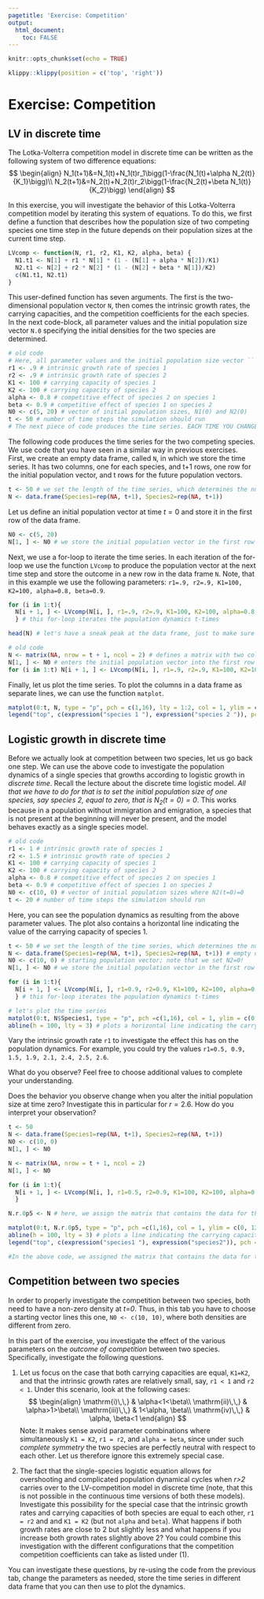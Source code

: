 ```yaml
---
pagetitle: 'Exercise: Competition'
output: 
  html_document:
    toc: FALSE
---
```


```r
knitr::opts_chunk$set(echo = TRUE)
```

```r
klippy::klippy(position = c('top', 'right'))
```

# Exercise: Competition {.tabset}

## LV in discrete time
The Lotka-Volterra competition model in discrete time can be written as the following system of two difference equations:
$$
\begin{align}
N_1(t+1)&=N_1(t)+N_1(t)r_1\bigg(1-\frac{N_1(t)+\alpha N_2(t)}{K_1}\bigg)\\
N_2(t+1)&=N_2(t)+N_2(t)r_2\bigg(1-\frac{N_2(t)+\beta N_1(t)}{K_2}\bigg)
\end{align}
$$

In this exercise, you will investigate the behavior of this Lotka-Volterra competition model by iterating this system of equations. To do this, we first define a function that describes how the population size of two competing species one time step in the future depends on their population sizes at the current time step.

```r
LVcomp <- function(N, r1, r2, K1, K2, alpha, beta) {
  N1.t1 <- N[1] + r1 * N[1] * (1 - (N[1] + alpha * N[2])/K1)
  N2.t1 <- N[2] + r2 * N[2] * (1 - (N[2] + beta * N[1])/K2)
  c(N1.t1, N2.t1)
}
```

This user-defined function has seven arguments. The first is the two-dimensional population vector ```N```, then comes the intrinsic growth rates, the carrying capacities, and the competition coefficients for the each species.
In the next code-block, all parameter values and the initial population size vector ```N.0``` specifying the initial densities for the two species are determined.

```r
# old code
# Here, all parameter values and the initial population size vector ```N.0``` specifying the initial densities for the two species are determined.
r1 <- .9 # intrinsic growth rate of species 1
r2 <- .9 # intrinsic growth rate of species 2
K1 <- 100 # carrying capacity of species 1
K2 <- 100 # carrying capacity of species 2
alpha <- 0.8 # competitive effect of species 2 on species 1
beta <- 0.9 # competitive effect of species 1 on species 2
N0 <- c(5, 20) # vector of initial population sizes, N1(0) and N2(0)
t <- 50 # number of time steps the simulation should run
# The next piece of code produces the time series. EACH TIME YOU CHANGE A PARAMETER VALUE YOU HAVE TO EVALUATE THE CODE FROM HER ONWARDS IN ORDER TO THE SEE THE RESULTING OUTPUT.
```

The following code produces the time series for the two competing species. We use code that you have seen in a similar way in previous exercises. First, we create an empty data frame, called ```N```, in which we store the time series. It has two columns, one for each species, and t+1 rows, one row for the initial population vector, and t rows for the future population vectors.

```r
t <- 50 # we set the length of the time series, which determines the number of rows in the data frame
N <- data.frame(Species1=rep(NA, t+1), Species2=rep(NA, t+1))
```

Let us define an initial population vector at time $t=0$ and store it in the first row of the data frame.

```r
N0 <- c(5, 20)
N[1, ] <- N0 # we store the initial population vector in the first row
```

Next, we use a for-loop to iterate the time series. In each iteration of the for-loop we use the function ```LVcomp``` to produce the population vector at the next time step and store the outcome in a new row in the data frame ```N```. Note, that in this example we use the following parameters: ```r1=.9, r2=.9, K1=100, K2=100, alpha=0.8, beta=0.9```.

```r
for (i in 1:t){
  N[i + 1, ] <- LVcomp(N[i, ], r1=.9, r2=.9, K1=100, K2=100, alpha=0.8, beta=0.9)
  } # this for-loop iterates the population dynamics t-times

head(N) # let's have a sneak peak at the data frame, just to make sure that everything went correctly
```

```r
# old code
N <- matrix(NA, nrow = t + 1, ncol = 2) # defines a matrix with two columns and t+1 rows in which the population vectors of the time series will be stored
N[1, ] <- N0 # enters the initial population vector into the first row of this matrix
for (i in 1:t) N[i + 1, ] <- LVcomp(N[i, ], r1=.9, r2=.9, K1=100, K2=100, alpha=0.8, beta=0.9) # this for-loop iterates the population dynamics t-times
```

Finally, let us plot the time series. To plot the columns in a data frame as separate lines, we can use the function ```matplot```.

```r
matplot(0:t, N, type = "p", pch = c(1,16), lty = 1:2, col = 1, ylim = c(0, 90), ylab="Number of individuals", xlab="Time")
legend("top", c(expression("species 1 "), expression("species 2 ")), pch = c(1,16), bty = "n")
```

## Logistic growth in discrete time

Before we actually look at competition between two species, let us go back one step. We can use the above code to investigate the population dynamics of a single species that growths according to logistic growth in *discrete time*. Recall the lecture about the discrete time logistic model.
*All that we have to do for that is to set the initial population size of one species, say species 2, equal to zero, that is $N_2(t=0)=0$*.
This works because in a population without immigration and emigration, a species that is not present at the beginning will never be present, and the model behaves exactly as a single species model.

```r
# old code
r1 <- 1 # intrinsic growth rate of species 1
r2 <- 1.5 # intrinsic growth rate of species 2
K1 <- 100 # carrying capacity of species 1
K2 <- 100 # carrying capacity of species 2
alpha <- 0.8 # competitive effect of species 2 on species 1
beta <- 0.9 # competitive effect of species 1 on species 2
N0 <- c(10, 0) # vector of initial population sizes where N2(t=0)=0
t <- 20 # number of time steps the simulation should run
```

Here, you can see the population dynamics as resulting from the above parameter values. The plot also contains a horizontal line indicating the value of the carrying capacity of species 1.

```r
t <- 50 # we set the length of the time series, which determines the number of rows in the data frame
N <- data.frame(Species1=rep(NA, t+1), Species2=rep(NA, t+1)) # empty data frame
N0 <- c(10, 0) # starting population vector; note that we set N2=0!
N[1, ] <- N0 # we store the initial population vector in the first row

for (i in 1:t){
  N[i + 1, ] <- LVcomp(N[i, ], r1=0.9, r2=0.9, K1=100, K2=100, alpha=0.8, beta=0.9)
  } # this for-loop iterates the population dynamics t-times

# let's plot the time series
matplot(0:t, N$Species1, type = "p", pch =c(1,16), col = 1, ylim = c(0, 120), ylab="Number of individuals", xlab="Time")
abline(h = 100, lty = 3) # plots a horizontal line indicating the carrying capacity of species 1
```

Vary the intrinsic growth rate ```r1``` to investigate the effect this has on the population dynamics. For example, you could try the values ```r1=0.5, 0.9, 1.5, 1.9, 2.1, 2.4, 2.5, 2.6```.

What do you observe? Feel free to choose additional values to complete your understanding.

Does the behavior you observe change when you alter the initial population size at time zero? Investigate this in particular for $r=2.6$. How do you interpret your observation?

```r
t <- 50
N <- data.frame(Species1=rep(NA, t+1), Species2=rep(NA, t+1))
N0 <- c(10, 0)
N[1, ] <- N0

N <- matrix(NA, nrow = t + 1, ncol = 2)
N[1, ] <- N0

for (i in 1:t){
  N[i + 1, ] <- LVcomp(N[i, ], r1=0.5, r2=0.9, K1=100, K2=100, alpha=0.8, beta=0.9)
  }

N.r.0p5 <- N # here, we assign the matrix that contains the data for the new r-value to a new object, called N.r.0p5. When we plot the data with the following command, we have to change the name of the matrix there accordingly.

matplot(0:t, N.r.0p5, type = "p", pch =c(1,16), col = 1, ylim = c(0, 120), ylab="Number of individuals", xlab="Time")
abline(h = 100, lty = 3) # plots a line indicating the carrying capacity of species 1
legend("top", c(expression("species1 "), expression("species2")), pch =c(1,16), bty = "n")

#In the above code, we assigned the matrix that contains the data for the new *r*-value to a new object, called ```N.r.0p5``` (reminding us that the *r*-value equals 0.5 in this run). When we plot the data we have to change the name of the matrix in the plotting command accordingly. In this way, it is possible to always evaluate the same piece of code after a parameter value has been changed but simultaneously keeping the results in different data frames.
```

## Competition between two species

In order to properly investigate the competition between two species, both need to have a non-zero density at *t=0*. Thus, in this tab you have to choose a starting vector lines this one, ```N0 <- c(10, 10)```, where both densities are different from zero.

In this part of the exercise, you investigate the effect of the various parameters on the *outcome of competition* between two species. Specifically, investigate the following questions.

  1) Let us focus on the case that both carrying capacities are equal, ```K1=K2```, and that the intrinsic growth rates are relatively small, say, ```r1 < 1``` and ```r2 < 1```. Under this scenario, look at the following cases:
$$
\begin{align}
  \mathrm{i)\,\,} & \alpha<1<\beta\\
  \mathrm{ii)\,\,} & \alpha>1>\beta\\
  \mathrm{iii)\,\,} & 1<\alpha, \beta\\
  \mathrm{iv)\,\,} & \alpha, \beta<1
\end{align}
$$
Note: It makes sense avoid parameter combinations where simultaneously ```K1 = K2```, ```r1 = r2```, and ```alpha = beta```, since under such *complete symmetry* the two species are perfectly neutral with respect to each other. Let us therefore ignore this extremely special case.

<!--
  2) Allow the two carrying capacities to differ from each other, for instance, ```K1 < K2```. Does this alter your previous results? If yes, how?
  -->
  
  2) The fact that the single-species logistic equation allows for overshooting and complicated population dynamical cycles when *r>2* carries over to the LV-competition model in discrete time (note, that this is not possible in the continuous time versions of both these models). Investigate this possibility for the special case that the intrinsic growth rates and carrying capacities of both species are equal to each other, ```r1 = r2``` and and ```K1 = K2``` (but not ```alpha``` and ```beta```). What happens if both growth rates are close to 2 but slightly less and what happens if you increase both growth rates slightly above 2? You could combine this investigation with the different configurations that the competition competition coefficients can take as listed under (1).

You can investigate these questions, by re-using the code from the previous tab, change the parameters as needed, store the time series in different data frame that you can then use to plot the dynamics.